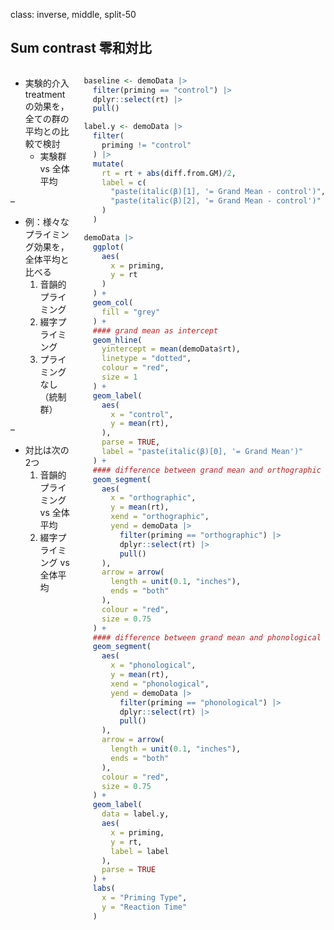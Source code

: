 class: inverse, middle, split-50

## Sum contrast 零和対比

::: columns

:::: pull-left

- 実験的介入treatmentの効果を，全ての群の平均との比較で検討
  - 実験群 vs 全体平均

--

- 例：様々なプライミング効果を，全体平均と比べる
    1. 音韻的プライミング
    2. 綴字プライミング
    3. プライミングなし（統制群）

--

  - 対比は次の2つ
      1. 音韻的プライミング vs 全体平均
      2. 綴字プライミング vs 全体平均

::::

:::: pull-right

```r
baseline <- demoData |>
  filter(priming == "control") |>
  dplyr::select(rt) |>
  pull()

label.y <- demoData |>
  filter(
    priming != "control"
  ) |>
  mutate(
    rt = rt + abs(diff.from.GM)/2,
    label = c(
      "paste(italic(β)[1], '= Grand Mean - control')",
      "paste(italic(β)[2], '= Grand Mean - control')"
    )
  )

demoData |>
  ggplot(
    aes(
      x = priming,
      y = rt
    )
  ) +
  geom_col(
    fill = "grey"
  ) +
  #### grand mean as intercept
  geom_hline(
    yintercept = mean(demoData$rt),
    linetype = "dotted",
    colour = "red",
    size = 1
  ) +
  geom_label(
    aes(
      x = "control",
      y = mean(rt),
    ),
    parse = TRUE,
    label = "paste(italic(β)[0], '= Grand Mean')"
  ) +
  #### difference between grand mean and orthographic
  geom_segment(
    aes(
      x = "orthographic",
      y = mean(rt),
      xend = "orthographic",
      yend = demoData |>
        filter(priming == "orthographic") |>
        dplyr::select(rt) |>
        pull()
    ),
    arrow = arrow(
      length = unit(0.1, "inches"),
      ends = "both"
    ),
    colour = "red",
    size = 0.75
  ) +
  #### difference between grand mean and phonological
  geom_segment(
    aes(
      x = "phonological",
      y = mean(rt),
      xend = "phonological",
      yend = demoData |>
        filter(priming == "phonological") |>
        dplyr::select(rt) |>
        pull()
    ),
    arrow = arrow(
      length = unit(0.1, "inches"),
      ends = "both"
    ),
    colour = "red",
    size = 0.75
  ) +
  geom_label(
    data = label.y,
    aes(
      x = priming,
      y = rt,
      label = label
    ),
    parse = TRUE
  ) +
  labs(
    x = "Priming Type",
    y = "Reaction Time"
  )
```

::::

:::

